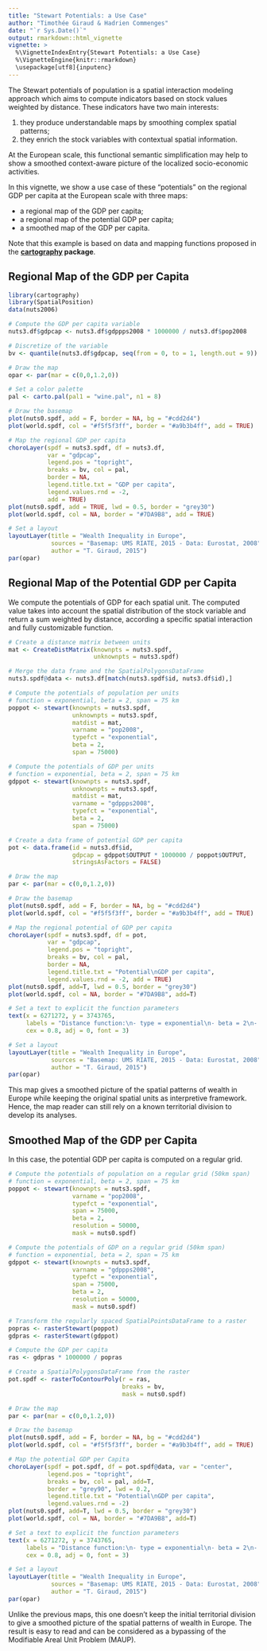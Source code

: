 ```yaml
---
title: "Stewart Potentials: a Use Case"
author: "Timothée Giraud & Hadrien Commenges"
date: "`r Sys.Date()`"
output: rmarkdown::html_vignette
vignette: >
  %\VignetteIndexEntry{Stewart Potentials: a Use Case}
  %\VignetteEngine{knitr::rmarkdown}
  \usepackage[utf8]{inputenc}
---
```


The Stewart potentials of population is a spatial interaction modeling approach which aims to compute indicators based on stock values weighted by distance. These indicators have two main interests:

1. they produce understandable maps by smoothing complex spatial patterns;
2. they enrich the stock variables with contextual spatial information.

At the European scale, this functional semantic simplification may help to show a smoothed context-aware picture of the localized socio-economic activities.

In this vignette, we show a use case of these "potentials" on the regional GDP per capita at the European scale with three maps:

* a regional map of the GDP per capita;
* a regional map of the potential GDP per capita;
* a smoothed map of the GDP per capita.

Note that this example is based on data and mapping functions proposed in the **[cartography]( https://cran.r-project.org/package=cartography) package**.  

## Regional Map of the GDP per Capita
```r
library(cartography)
library(SpatialPosition)
data(nuts2006)

# Compute the GDP per capita variable
nuts3.df$gdpcap <- nuts3.df$gdppps2008 * 1000000 / nuts3.df$pop2008

# Discretize of the variable
bv <- quantile(nuts3.df$gdpcap, seq(from = 0, to = 1, length.out = 9))

# Draw the map
opar <- par(mar = c(0,0,1.2,0))

# Set a color palette
pal <- carto.pal(pal1 = "wine.pal", n1 = 8)

# Draw the basemap
plot(nuts0.spdf, add = F, border = NA, bg = "#cdd2d4")
plot(world.spdf, col = "#f5f5f3ff", border = "#a9b3b4ff", add = TRUE)

# Map the regional GDP per capita
choroLayer(spdf = nuts3.spdf, df = nuts3.df, 
           var = "gdpcap", 
           legend.pos = "topright",
           breaks = bv, col = pal, 
           border = NA, 
           legend.title.txt = "GDP per capita",
           legend.values.rnd = -2, 
           add = TRUE)
plot(nuts0.spdf, add = TRUE, lwd = 0.5, border = "grey30")
plot(world.spdf, col = NA, border = "#7DA9B8", add = TRUE)

# Set a layout
layoutLayer(title = "Wealth Inequality in Europe", 
            sources = "Basemap: UMS RIATE, 2015 - Data: Eurostat, 2008", 
            author = "T. Giraud, 2015")
par(opar)
```

## Regional Map of the Potential GDP per Capita
We compute the potentials of GDP for each spatial unit. The computed value takes into account the spatial distribution of the stock variable and return a sum weighted by distance, according a specific spatial interaction and fully customizable function.

```r
# Create a distance matrix between units
mat <- CreateDistMatrix(knownpts = nuts3.spdf, 
                        unknownpts = nuts3.spdf)

# Merge the data frame and the SpatialPolygonsDataFrame
nuts3.spdf@data <- nuts3.df[match(nuts3.spdf$id, nuts3.df$id),]

# Compute the potentials of population per units
# function = exponential, beta = 2, span = 75 km
poppot <- stewart(knownpts = nuts3.spdf, 
                  unknownpts = nuts3.spdf, 
                  matdist = mat,
                  varname = "pop2008", 
                  typefct = "exponential", 
                  beta = 2, 
                  span = 75000)

# Compute the potentials of GDP per units
# function = exponential, beta = 2, span = 75 km
gdppot <- stewart(knownpts = nuts3.spdf, 
                  unknownpts = nuts3.spdf, 
                  matdist = mat,
                  varname = "gdppps2008", 
                  typefct = "exponential", 
                  beta = 2,
                  span = 75000)

# Create a data frame of potential GDP per capita
pot <- data.frame(id = nuts3.df$id, 
                  gdpcap = gdppot$OUTPUT * 1000000 / poppot$OUTPUT, 
                  stringsAsFactors = FALSE)

# Draw the map
par <- par(mar = c(0,0,1.2,0))

# Draw the basemap
plot(nuts0.spdf, add = F, border = NA, bg = "#cdd2d4")
plot(world.spdf, col = "#f5f5f3ff", border = "#a9b3b4ff", add = TRUE)

# Map the regional potential of GDP per capita
choroLayer(spdf = nuts3.spdf, df = pot, 
           var = "gdpcap", 
           legend.pos = "topright",
           breaks = bv, col = pal, 
           border = NA,
           legend.title.txt = "Potential\nGDP per capita",
           legend.values.rnd = -2, add = TRUE)
plot(nuts0.spdf, add=T, lwd = 0.5, border = "grey30")
plot(world.spdf, col = NA, border = "#7DA9B8", add=T)

# Set a text to explicit the function parameters
text(x = 6271272, y = 3743765, 
     labels = "Distance function:\n- type = exponential\n- beta = 2\n- span = 75 km", 
     cex = 0.8, adj = 0, font = 3)

# Set a layout
layoutLayer(title = "Wealth Inequality in Europe", 
            sources = "Basemap: UMS RIATE, 2015 - Data: Eurostat, 2008", 
            author = "T. Giraud, 2015")
par(opar)
```
This map gives a smoothed picture of the spatial patterns of wealth in Europe while keeping the original spatial units as interpretive framework. Hence, the map reader can still rely on a known territorial division to develop its analyses.


## Smoothed Map of the GDP per Capita
In this case, the potential GDP per capita is computed on a regular grid.
```r
# Compute the potentials of population on a regular grid (50km span)
# function = exponential, beta = 2, span = 75 km
poppot <- stewart(knownpts = nuts3.spdf, 
                  varname = "pop2008", 
                  typefct = "exponential", 
                  span = 75000, 
                  beta = 2, 
                  resolution = 50000, 
                  mask = nuts0.spdf)

# Compute the potentials of GDP on a regular grid (50km span)
# function = exponential, beta = 2, span = 75 km
gdppot <- stewart(knownpts = nuts3.spdf, 
                  varname = "gdppps2008", 
                  typefct = "exponential", 
                  span = 75000, 
                  beta = 2, 
                  resolution = 50000, 
                  mask = nuts0.spdf)

# Transform the regularly spaced SpatialPointsDataFrame to a raster
popras <- rasterStewart(poppot)
gdpras <- rasterStewart(gdppot)

# Compute the GDP per capita 
ras <- gdpras * 1000000 / popras

# Create a SpatialPolygonsDataFrame from the raster
pot.spdf <- rasterToContourPoly(r = ras, 
                                breaks = bv, 
                                mask = nuts0.spdf)

# Draw the map
par <- par(mar = c(0,0,1.2,0))

# Draw the basemap
plot(nuts0.spdf, add = F, border = NA, bg = "#cdd2d4")
plot(world.spdf, col = "#f5f5f3ff", border = "#a9b3b4ff", add = TRUE)

# Map the potential GDP per Capita
choroLayer(spdf = pot.spdf, df = pot.spdf@data, var = "center", 
           legend.pos = "topright",
           breaks = bv, col = pal, add=T, 
           border = "grey90", lwd = 0.2,
           legend.title.txt = "Potential\nGDP per capita",
           legend.values.rnd = -2)
plot(nuts0.spdf, add=T, lwd = 0.5, border = "grey30")
plot(world.spdf, col = NA, border = "#7DA9B8", add=T)

# Set a text to explicit the function parameters
text(x = 6271272, y = 3743765, 
     labels = "Distance function:\n- type = exponential\n- beta = 2\n- span = 75 km", 
     cex = 0.8, adj = 0, font = 3)

# Set a layout
layoutLayer(title = "Wealth Inequality in Europe", 
            sources = "Basemap: UMS RIATE, 2015 - Data: Eurostat, 2008", 
            author = "T. Giraud, 2015")
par(opar)
```
Unlike the previous maps, this one doesn't keep the initial territorial division to give a smoothed picture of the spatial patterns of wealth in Europe. The result is easy to read and can be considered as a bypassing of the Modifiable Areal Unit Problem (MAUP).



